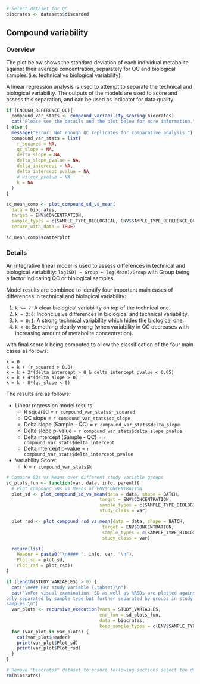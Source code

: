 <!--
Statistical evaluation and classification of compound variability provided by Yoann Gloaguen
-->

```r
# Select dataset for QC
biocrates <- datasets$discarded
```

## Compound variability {.tabset}
### Overview
The plot below shows the standard deviation of each individual metabolite against their average
concentration, separately for QC and biological samples (i.e. technical vs biological variability).

A linear regression analysis is used to attempt to separate the technical and biological
variability. The outputs of the models are used to score and assess this separation, and can be used
as indicator for data quality.

```r
if (ENOUGH_REFERENCE_QC){
  compound_var_stats <- compound_variability_scoring(biocrates)
  cat("Please see the details and the plot below for more information.")
} else {
  message("Error: Not enough QC replicates for comparative analysis.")
  compound_var_stats = list(
    r_squared = NA,
    qc_slope = NA,
    delta_slope = NA,
    delta_slope_pvalue = NA,
    delta_intercept = NA,
    delta_intercept_pvalue = NA,
    # wilcox_pvalue = NA,
    k = NA
  )
}
```

```r
sd_mean_comp <- plot_compound_sd_vs_mean(
  data = biocrates,
  target = ENV$CONCENTRATION,
  sample_types = c(SAMPLE_TYPE_BIOLOGICAL, ENV$SAMPLE_TYPE_REFERENCE_QC),
  return_with_data = TRUE)

sd_mean_comp$scatterplot
```


### Details

<!-- A one sided Wilcoxon test is used to check that QC SDs are lower than biological sample SDs. -->

An integrative linear model is used to assess differences in technical and biological variability:
`log(SD) ~ Group + log(Mean)/Group` with Group being a factor indicating QC or biological samples.

Model results are combined to identify four important main cases of differences in technical and
biological variability:

1) `k >= 7`: A clear biological variability on top of the technical one.
2) `k = 2:6`: Inconclusive differences in biological and technical variability.
3) `k = 0:1`: A strong technical variability which hides the biological one.
4) `k < 0`: Something clearly wrong (when variability in QC decreases with increasing amount of
   metabolite concentration).

with final score k being computed to allow the classification of the four main cases as follows:

    k = 0
    k = k + (r_squared > 0.8)
    k = k + 2*(delta_intercept > 0 & delta_intercept_pvalue < 0.05)
    k = k + 4*(delta_slope > 0)
    k = k - 8*(qc_slope < 0)

The results are as follows:

* Linear regression model results:
    * R squared = `r compound_var_stats$r_squared`
    * QC slope = `r compound_var_stats$qc_slope`
    * Delta slope (Sample - QC) = `r compound_var_stats$delta_slope`
    * Delta slope p-value = `r compound_var_stats$delta_slope_pvalue`
    * Delta intercept (Sample - QC) = `r compound_var_stats$delta_intercept`
    * Delta intercept p-value = `r compound_var_stats$delta_intercept_pvalue`
* Variability Score:
    * k = `r compound_var_stats$k`

<!-- * Wilcoxon test results: -->
<!--     * Wilcoxon test p-value = `r compound_var_stats$wilcox_pvalue` -->


<!-- ### Per study variable {.tabset} -->
```r
# Compare SDs vs Means over different study variable groups
sd_plots_fun <- function(var, data, info, parent){
  # Plot compound SDs vs Means of ENV$CONCENTRATION
  plot_sd <- plot_compound_sd_vs_mean(data = data, shape = BATCH,
                                   target = ENV$CONCENTRATION,
                                   sample_types = c(SAMPLE_TYPE_BIOLOGICAL, ENV$SAMPLE_TYPE_REFERENCE_QC, SAMPLE_TYPE_POOLED_QC),
                                   study_class = var)

  plot_rsd <- plot_compound_rsd_vs_mean(data = data, shape = BATCH,
                                    target = ENV$CONCENTRATION,
                                    sample_types = c(SAMPLE_TYPE_BIOLOGICAL, ENV$SAMPLE_TYPE_REFERENCE_QC, SAMPLE_TYPE_POOLED_QC),
                                    study_class = var)

  return(list(
    Header = paste0("\n#### ", info, var, "\n"),
    Plot_sd = plot_sd,
    Plot_rsd = plot_rsd))
}

if (length(STUDY_VARIABLES) > 0) {
  cat("\n### Per study variable {.tabset}\n")
  cat("\nFor visual examination, SD as well as %RSDs are plotted against the mean per compound not
only separated by sample type but further separated by groups in study variables of the biological
samples.\n")
  var_plots <- recursive_execution(vars = STUDY_VARIABLES,
                                   end_fun = sd_plots_fun,
                                   data = biocrates,
                                   keep_sample_types = c(ENV$SAMPLE_TYPE_REFERENCE_QC, SAMPLE_TYPE_POOLED_QC))
  for (var_plot in var_plots) {
    cat(var_plot$Header)
    print(var_plot$Plot_sd)
    print(var_plot$Plot_rsd)
  }
}
```


```r
# Remove "biocrates" dataset to ensure following sections select the dataset they need
rm(biocrates)
```
